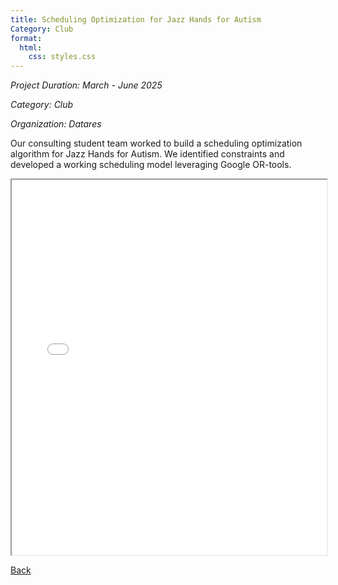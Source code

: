 ```yaml
---
title: Scheduling Optimization for Jazz Hands for Autism
Category: Club
format:
  html:
    css: styles.css
---
```


*Project Duration: March - June 2025*

*Category: Club*

*Organization: Datares*

Our consulting student team worked to build a scheduling optimization algorithm for Jazz Hands for Autism. We identified constraints and developed a working scheduling model leveraging Google OR-tools.

<iframe src="07-project.pdf" width="100%" height="600px">

</iframe>

::: button-container
<a href="06-project.qmd" class="custom-button">Back</a>
:::
